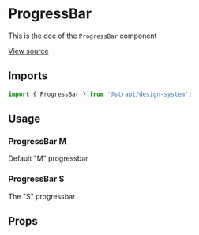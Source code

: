 

<Meta of={ProgressBarStories} />

# ProgressBar

This is the doc of the `ProgressBar` component

[View source](https://github.com/strapi/design-system/tree/main/packages/strapi-design-system/src/ProgressBar)

## Imports

```js
import { ProgressBar } from '@strapi/design-system';
```

## Usage

### ProgressBar M

Default "M" progressbar

<Canvas of={ProgressBarStories.M} />

### ProgressBar S

The "S" progressbar

<Canvas of={ProgressBarStories.S} />

## Props

<ArgsTable of={ProgressBar} />
